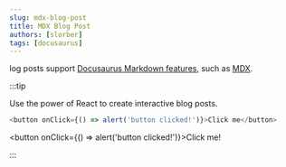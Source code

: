 ```yaml
---
slug: mdx-blog-post
title: MDX Blog Post
authors: [slorber]
tags: [docusaurus]
---
```


log posts support [Docusaurus Markdown features](https://docusaurus.io/docs/markdown-features), such as [MDX](https://mdxjs.com/).

:::tip

Use the power of React to create interactive blog posts.

```js
<button onClick={() => alert('button clicked!')}>Click me</button>
```

<button onClick={() => alert('button clicked!')}>Click me!</button>

:::
